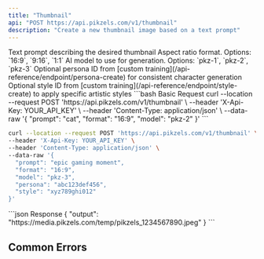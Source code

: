 ```yaml
---
title: "Thumbnail"
api: "POST https://api.pikzels.com/v1/thumbnail"
description: "Create a new thumbnail image based on a text prompt"
---
```



<ParamField body="prompt" type="string" required>
  Text prompt describing the desired thumbnail
</ParamField>

<ParamField body="format" type="string" required>
  Aspect ratio format. Options: `16:9`, `9:16`, `1:1`
</ParamField>

<ParamField body="model" type="string" required>
  AI model to use for generation. Options: `pkz-1`, `pkz-2`, `pkz-3`
</ParamField>

<ParamField body="persona" type="string">
  Optional persona ID from [custom training](/api-reference/endpoint/persona-create) for consistent character generation
</ParamField>

<ParamField body="style" type="string">
  Optional style ID from [custom training](/api-reference/endpoint/style-create) to apply specific artistic styles
</ParamField>

<RequestExample>
```bash Basic Request
curl --location --request POST 'https://api.pikzels.com/v1/thumbnail' \
--header 'X-Api-Key: YOUR_API_KEY' \
--header 'Content-Type: application/json' \
--data-raw '{
  "prompt": "cat",
  "format": "16:9",
  "model": "pkz-2"
}'
```

```bash With Custom Training
curl --location --request POST 'https://api.pikzels.com/v1/thumbnail' \
--header 'X-Api-Key: YOUR_API_KEY' \
--header 'Content-Type: application/json' \
--data-raw '{
  "prompt": "epic gaming moment",
  "format": "16:9",
  "model": "pkz-3",
  "persona": "abc123def456",
  "style": "xyz789ghi012"
}'
```
</RequestExample>

<ResponseExample>
```json Response
{
  "output": "https://media.pikzels.com/temp/pikzels_1234567890.jpeg"
}
```
</ResponseExample>

## Common Errors

<CommonErrors />